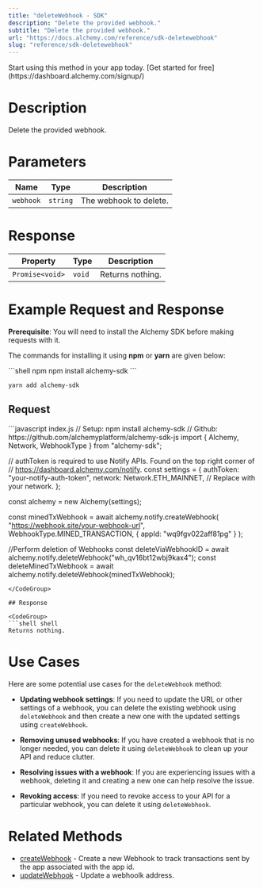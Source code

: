```yaml
---
title: "deleteWebhook - SDK"
description: "Delete the provided webhook."
subtitle: "Delete the provided webhook."
url: "https://docs.alchemy.com/reference/sdk-deletewebhook"
slug: "reference/sdk-deletewebhook"
---
```


<Tip title="Don’t have an API key?" icon="star">
  Start using this method in your app today. [Get started for free](https://dashboard.alchemy.com/signup/)
</Tip>

# Description

Delete the provided webhook.

# Parameters

| Name      | Type     | Description            |
| --------- | -------- | ---------------------- |
| `webhook` | `string` | The webhook to delete. |

# Response

| Property        | Type   | Description      |
| --------------- | ------ | ---------------- |
| `Promise<void>` | `void` | Returns nothing. |

# Example Request and Response

**Prerequisite**: You will need to install the Alchemy SDK before making requests with it.

The commands for installing it using **npm** or **yarn** are given below:

<CodeGroup>
  ```shell npm
  npm install alchemy-sdk
  ```

  ```shell yarn
  yarn add alchemy-sdk
  ```
</CodeGroup>

## Request

<CodeGroup>
  ```javascript index.js
  // Setup: npm install alchemy-sdk
  // Github: https://github.com/alchemyplatform/alchemy-sdk-js
  import { Alchemy, Network, WebhookType } from "alchemy-sdk";

  // authToken is required to use Notify APIs. Found on the top right corner of
  // https://dashboard.alchemy.com/notify.
  const settings = {
    authToken: "your-notify-auth-token",
    network: Network.ETH_MAINNET, // Replace with your network.
  };

  const alchemy = new Alchemy(settings);

  const minedTxWebhook = await alchemy.notify.createWebhook(
    "https://webhook.site/your-webhook-url",
    WebhookType.MINED_TRANSACTION,
    { appId: "wq9fgv022aff81pg" }
  );

  //Perform deletion of Webhooks
  const deleteViaWebhookID = await alchemy.notify.deleteWebhook("wh_qv16bt12wbj9kax4");
  const deleteMinedTxWebhook = await alchemy.notify.deleteWebhook(minedTxWebhook);
  ```
</CodeGroup>

## Response

<CodeGroup>
  ```shell shell
  Returns nothing.
  ```
</CodeGroup>

# Use Cases

Here are some potential use cases for the `deleteWebhook` method:

* **Updating webhook settings**: If you need to update the URL or other settings of a webhook, you can delete the existing webhook using `deleteWebhook` and then create a new one with the updated settings using `createWebhook`.

* **Removing unused webhooks**: If you have created a webhook that is no longer needed, you can delete it using `deleteWebhook` to clean up your API and reduce clutter.

* **Resolving issues with a webhook**: If you are experiencing issues with a webhook, deleting it and creating a new one can help resolve the issue.

* **Revoking access**: If you need to revoke access to your API for a particular webhook, you can delete it using `deleteWebhook`.

# Related Methods

* [createWebhook](/reference/createwebhook-sdk) - Create a new Webhook to track transactions sent by the app associated with the app id.
* [updateWebhook](/reference/updatewebhook-sdk) - Update a webhoolk address.
